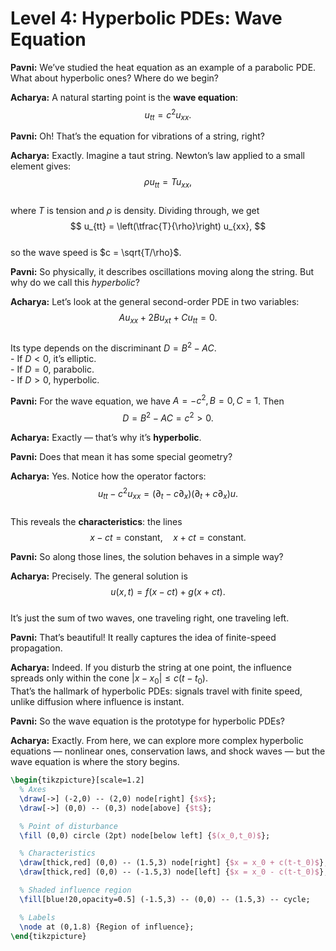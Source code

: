# Level 4: Hyperbolic PDEs: Wave Equation

**Pavni:** We’ve studied the heat equation as an example of a parabolic PDE. What about hyperbolic ones? Where do we begin?

**Acharya:** A natural starting point is the **wave equation**:  
$$
u_{tt} = c^2 u_{xx}.
$$

**Pavni:** Oh! That’s the equation for vibrations of a string, right?

**Acharya:** Exactly. Imagine a taut string. Newton’s law applied to a small element gives:  
$$
\rho u_{tt} = T u_{xx},
$$  
where $T$ is tension and $\rho$ is density. Dividing through, we get  
$$
u_{tt} = \left(\tfrac{T}{\rho}\right) u_{xx},
$$  
so the wave speed is $c = \sqrt{T/\rho}$.

**Pavni:** So physically, it describes oscillations moving along the string. But why do we call this *hyperbolic*?

**Acharya:** Let’s look at the general second-order PDE in two variables:  
$$
A u_{xx} + 2B u_{xt} + C u_{tt} = 0.
$$  
Its type depends on the discriminant $D = B^2 - AC$.  
- If $D < 0$, it’s elliptic.  
- If $D = 0$, parabolic.  
- If $D > 0$, hyperbolic.

**Pavni:** For the wave equation, we have $A = -c^2, B=0, C=1$. Then  
$$
D = B^2 - AC = c^2 > 0.
$$

**Acharya:** Exactly — that’s why it’s **hyperbolic**.

**Pavni:** Does that mean it has some special geometry?

**Acharya:** Yes. Notice how the operator factors:  
$$
u_{tt} - c^2 u_{xx} = (\partial_t - c\partial_x)(\partial_t + c\partial_x) u.
$$  
This reveals the **characteristics**: the lines  
$$
x - ct = \text{constant}, \quad x + ct = \text{constant}.
$$

**Pavni:** So along those lines, the solution behaves in a simple way?

**Acharya:** Precisely. The general solution is  
$$
u(x,t) = f(x - ct) + g(x + ct).
$$  
It’s just the sum of two waves, one traveling right, one traveling left.

**Pavni:** That’s beautiful! It really captures the idea of finite-speed propagation.

**Acharya:** Indeed. If you disturb the string at one point, the influence spreads only within the cone $|x-x_0| \leq c(t-t_0)$.  
That’s the hallmark of hyperbolic PDEs: signals travel with finite speed, unlike diffusion where influence is instant.

**Pavni:** So the wave equation is the prototype for hyperbolic PDEs?

**Acharya:** Exactly. From here, we can explore more complex hyperbolic equations — nonlinear ones, conservation laws, and shock waves — but the wave equation is where the story begins.

```tikz
\begin{tikzpicture}[scale=1.2]
  % Axes
  \draw[->] (-2,0) -- (2,0) node[right] {$x$};
  \draw[->] (0,0) -- (0,3) node[above] {$t$};

  % Point of disturbance
  \fill (0,0) circle (2pt) node[below left] {$(x_0,t_0)$};

  % Characteristics
  \draw[thick,red] (0,0) -- (1.5,3) node[right] {$x = x_0 + c(t-t_0)$};
  \draw[thick,red] (0,0) -- (-1.5,3) node[left] {$x = x_0 - c(t-t_0)$};

  % Shaded influence region
  \fill[blue!20,opacity=0.5] (-1.5,3) -- (0,0) -- (1.5,3) -- cycle;

  % Labels
  \node at (0,1.8) {Region of influence};
\end{tikzpicture}
```
